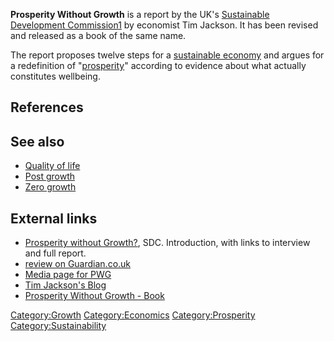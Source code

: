 '''Prosperity Without Growth''' is a report by the UK's [[Sustainable Development Commission]][http://www.sd-commission.org.uk/index.php] by economist Tim Jackson. It has been revised and released as a book of the same name.

The report proposes twelve steps for a [[sustainable economy]] and argues for a redefinition of "[[prosperity]]" according to evidence about what actually constitutes wellbeing.

==References==
{{Reflist}}

== See also ==

* [[Quality of life]]
* [[Post growth]]
* [[Zero growth]]

==External links==
* [http://www.sd-commission.org.uk/pages/redefining-prosperity.html Prosperity without Growth?], SDC. Introduction, with links to interview and full report.
* [http://www.guardian.co.uk/books/2010/jan/23/properity-without-growth-tim-jackson review on Guardian.co.uk]
* [http://www.earthscan.co.uk/SpecialBookProductPages/ProsperityWithoutGrowth/tabid/102098/Default.aspx Media page for PWG]
* [http://www.earthscan.co.uk/blog/author/Tim%20Jackson.aspx Tim Jackson's Blog]
* [http://www.earthscan.co.uk/SpecialBookProductPages/ProsperityWithoutGrowth/tabid/102098/Default.aspx Prosperity Without Growth - Book]

{{stub}}

[[Category:Growth]]
[[Category:Economics]]
[[Category:Prosperity]]
[[Category:Sustainability]]